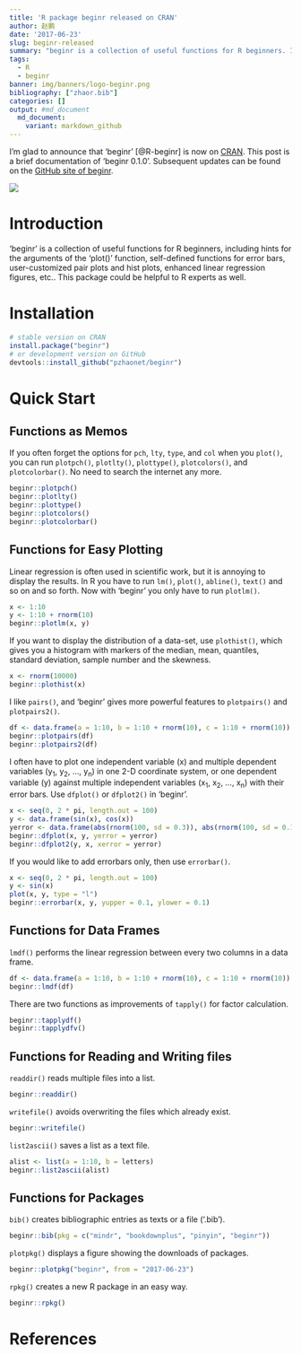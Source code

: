 ```yaml
---
title: 'R package beginr released on CRAN'
author: 赵鹏
date: '2017-06-23'
slug: beginr-released
summary: "beginr is a collection of useful functions for R beginners. It might be helpful to R experts as well."
tags:
  - R
  - beginr
banner: img/banners/logo-beginr.png
bibliography: ["zhaor.bib"]
categories: []
output: #md_document
  md_document:
    variant: markdown_github
---
```


I’m glad to announce that 'beginr' [@R-beginr] is now on [CRAN](https://CRAN.R-project.org/package=beginr). This post is a brief documentation of 'beginr 0.1.0'. Subsequent updates can be found on the [GitHub site of beginr](http://github.com/pzhaonet/beginr).


![](http://cranlogs.r-pkg.org/badges/grand-total/beginr)


# Introduction 

'beginr' is a collection of useful functions for R beginners, including hints for the arguments of the 'plot()' function, self-defined functions for error bars, user-customized pair plots and hist plots, enhanced linear regression figures, etc.. This package could be helpful to R experts as well.

# Installation

```r
# stable version on CRAN
install.package("beginr")
# or development version on GitHub
devtools::install_github("pzhaonet/beginr")
```

# Quick Start

## Functions as Memos

If you often forget the options for `pch`, `lty`, `type`, and `col` when you `plot()`, you can run `plotpch()`, `plotlty()`, `plottype()`, `plotcolors()`, and `plotcolorbar()`. No need to search the internet any more.

```r
beginr::plotpch()
beginr::plotlty()
beginr::plottype()
beginr::plotcolors()
beginr::plotcolorbar()
```

## Functions for Easy Plotting

Linear regression is often used in scientific work, but it is annoying to display the results. In R you have to run `lm()`, `plot()`, `abline()`, `text()` and so on and so forth. Now with 'beginr' you only have to run `plotlm()`.

```r
x <- 1:10
y <- 1:10 + rnorm(10)
beginr::plotlm(x, y)
```

If you want to display the distribution of a data-set, use `plothist()`, which gives you a histogram with markers of the median, mean, quantiles, standard deviation, sample number and the skewness.

```r
x <- rnorm(10000)
beginr::plothist(x)
```

I like `pairs()`, and 'beginr' gives more powerful features to `plotpairs()` and `plotpairs2()`.

```r
df <- data.frame(a = 1:10, b = 1:10 + rnorm(10), c = 1:10 + rnorm(10))
beginr::plotpairs(df)
beginr::plotpairs2(df)
```

I often have to plot one independent variable (x) and multiple dependent variables  (y~1~, y~2~, ..., y~n~) in one 2-D coordinate system, or one dependent variable (y) against multiple independent variables (x~1~, x~2~, ..., x~n~) with their error bars. Use `dfplot()` or `dfplot2()` in 'beginr'.

```r
x <- seq(0, 2 * pi, length.out = 100)
y <- data.frame(sin(x), cos(x))
yerror <- data.frame(abs(rnorm(100, sd = 0.3)), abs(rnorm(100, sd = 0.1)))
beginr::dfplot(x, y, yerror = yerror)
beginr::dfplot2(y, x, xerror = yerror)
```

If you would like to add errorbars only, then use `errorbar()`.

```r
x <- seq(0, 2 * pi, length.out = 100)
y <- sin(x)
plot(x, y, type = "l")
beginr::errorbar(x, y, yupper = 0.1, ylower = 0.1)
```

## Functions for Data Frames

`lmdf()` performs the linear regression between every two columns in a data frame.

```r
df <- data.frame(a = 1:10, b = 1:10 + rnorm(10), c = 1:10 + rnorm(10))
beginr::lmdf(df)
```

There are two functions as improvements of `tapply()` for factor calculation.

```r
beginr::tapplydf()
beginr::tapplydfv()
```

## Functions for Reading and Writing files

`readdir()` reads multiple files into a list.

```r
beginr::readdir()
```

`writefile()` avoids overwriting the files which already exist.

```r
beginr::writefile()
```

`list2ascii()` saves a list as a text file.

```r
alist <- list(a = 1:10, b = letters)
beginr::list2ascii(alist)
```

## Functions for Packages

`bib()` creates bibliographic entries as texts or a file ('.bib').

```r
beginr::bib(pkg = c("mindr", "bookdownplus", "pinyin", "beginr"))
```

`plotpkg()` displays a figure showing the downloads of packages.

```r
beginr::plotpkg("beginr", from = "2017-06-23")
```

`rpkg()` creates a new R package in an easy way.

```r
beginr::rpkg()
```


# References
